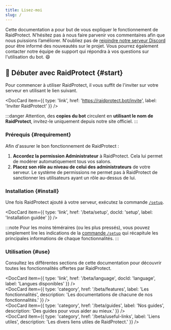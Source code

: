 ```yaml
---
title: Lisez-moi
slug: /
---
```



Cette documentation a pour but de vous expliquer le fonctionnement de RaidProtect. N’hésitez pas à nous faire parvenir vos commentaires afin que nous puissions l’améliorer.
N'oubliez pas de [rejoindre notre serveur Discord](https://raidprotect.bot/discord) pour être informé des nouveautés sur le projet. Vous pourrez également contacter notre équipe de support qui répondra à vos questions sur l'utilisation du bot. 😄

## 🚀 Débuter avec RaidProtect {#start}

Pour commencer à utiliser RaidProtect, il vous suffit de l'inviter sur votre serveur en utilisant le lien suivant.

<DocCard item={{ type: 'link', href: 'https://raidprotect.bot/invite', label: 'Inviter RaidProtect' }} />
<br />

:::danger
Attention, des **copies du bot** circulent en **utilisant le nom de RaidProtect**, invitez-le uniquement depuis notre site officiel.
:::

### Prérequis {#requirement}

Afin d'assurer le bon fonctionnement de RaidProtect :
1. **Accordez la permission Administrateur** à RaidProtect. Cela lui permet de modérer automatiquement tous vos salons.
2. **Placez son rôle au niveau de celui des administrateurs** de votre serveur. Le système de permissions ne permet pas à RaidProtect de sanctionner les utilisateurs ayant un rôle au-dessus de lui.

### Installation {#install}

Une fois RaidProtect ajouté à votre serveur, exécutez la commande [`/setup`](./setup.md#install).

<DocCard item={{ type: 'link', href: '/beta/setup', docId: 'setup', label: 'Installation guidée' }} />
<br />

:::note
Pour les moins téméraires (ou les plus pressés), vous pouvez simplement lire les indications de la [commande `/setup`](./setup.md#advanced) qui récapitule les principales informations de chaque fonctionnalités.
:::

### Utilisation {#use}

Consultez les différentes sections de cette documentation pour découvrir toutes les fonctionnalités offertes par RaidProtect.

<DocCard item={{ type: 'link', href: '/beta/language', docId: 'language', label: 'Langues disponibles' }} />
<br />
<DocCard item={{ type: 'category', href: '/beta/features', label: 'Les fonctionnalités', description: 'Les documentations de chacune de nos fonctionnalités.' }} />
<br />
<DocCard item={{ type: 'category', href: '/beta/guides', label: 'Nos guides', description: 'Des guides pour vous aider au mieux.' }} />
<br />
<DocCard item={{ type: 'category', href: '/beta/useful-links', label: 'Liens utiles', description: 'Les divers liens utiles de RaidProtect.' }} />
<br />